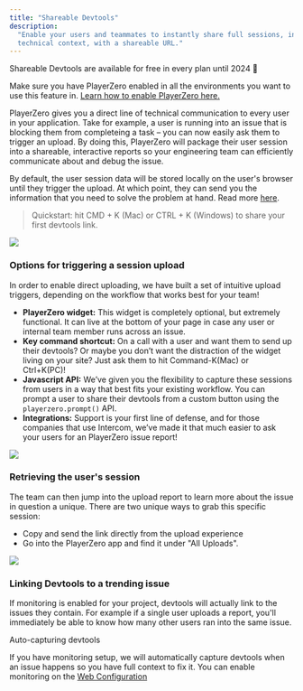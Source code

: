 ```yaml
---
title: "Shareable Devtools"
description:
  "Enable your users and teammates to instantly share full sessions, including
  technical context, with a shareable URL."
---
```


<Tip>
Shareable Devtools are available for free in every plan until 2024 🎉

Make sure you have PlayerZero enabled in all the environments you want to use
this feature in. [Learn how to enable PlayerZero here.](/docs/getting-started)

</Tip>

PlayerZero gives you a direct line of technical communication to every user in
your application. Take for example, a user is running into an issue that is
blocking them from completeing a task – you can now easily ask them to trigger
an upload. By doing this, PlayerZero will package their user session into a
shareable, interactive reports so your engineering team can efficiently
communicate about and debug the issue.

By default, the user session data will be stored locally on the user's browser
until they trigger the upload. At which point, they can send you the information
that you need to solve the problem at hand. Read more
[here](/docs/customizing-data-collection).

> Quickstart: hit CMD + K (Mac) or CTRL + K (Windows) to share your first
> devtools link.

![](/images/Screen_Shot_2022-10-19_at_5.01.31_PM.png)

### Options for triggering a session upload

In order to enable direct uploading, we have built a set of intuitive upload
triggers, depending on the workflow that works best for your team!

- **PlayerZero widget:** This widget is completely optional, but extremely
  functional. It can live at the bottom of your page in case any user or
  internal team member runs across an issue.
- **Key command shortcut:** On a call with a user and want them to send up their
  devtools? Or maybe you don’t want the distraction of the widget living on your
  site? Just ask them to hit Command-K(Mac) or Ctrl+K(PC)!
- **Javascript API:** We’ve given you the flexibility to capture these sessions
  from users in a way that best fits your existing workflow. You can prompt a
  user to share their devtools from a custom button using the
  `playerzero.prompt()` API.
- **Integrations:** Support is your first line of defense, and for those
  companies that use Intercom, we’ve made it that much easier to ask your users
  for an PlayerZero issue report!

![](/images/Group_1653_1.png)

### Retrieving the user's session

The team can then jump into the upload report to learn more about the issue in
question a unique. There are two unique ways to grab this specific session:

- Copy and send the link directly from the upload experience
- Go into the PlayerZero app and find it under "All Uploads".

![](/images/Group_1654.png)

### Linking Devtools to a trending issue

If monitoring is enabled for your project, devtools will actually link to the
issues they contain. For example if a single user uploads a report, you'll
immediately be able to know how many other users ran into the same issue.

<Info>
Auto-capturing devtools

If you have monitoring setup, we will automatically capture devtools when an
issue happens so you have full context to fix it. You can enable monitoring on
the [Web Configuration](/docs/domain-controls)

</Info>
